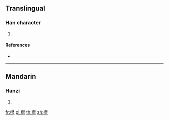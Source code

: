 ==Translingual==

===Han character===
{{Han char|rn=75|rad=木|as=15|sn=19|four=|canj=DAUM}}

# {{defn|Han|sort=木15}}

====References====
* {{Han ref|kx=0561.230|dkj=15853|dj=0950.140|hdz=21317.050|uh=6AED|ud=27373}}

----

==Mandarin==

===Hanzi===
{{cmn-hanzi|pin=[[jì]] ([[ji4]]), [[jié]] ([[jie2]])|wg=chi<sup>4</sup>, chieh<sup>2</sup>}}

# {{defn|lang=cmn|sort=木15}}

[[fr:櫭]]
[[pl:櫭]]
[[th:櫭]]
[[zh:櫭]]